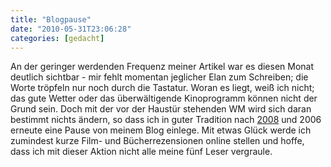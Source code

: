 ```yaml
---
title: "Blogpause"
date: "2010-05-31T23:06:28"
categories: [gedacht]
---
```


An der geringer werdenden Frequenz meiner Artikel war es diesen Monat deutlich sichtbar - mir fehlt momentan jeglicher Elan zum Schreiben; die Worte tröpfeln nur noch durch die Tastatur. Woran es liegt, weiß ich nicht; das gute Wetter oder das überwältigende Kinoprogramm können nicht der Grund sein. Doch mit der vor der Haustür stehenden WM wird sich daran bestimmt nichts ändern, so dass ich in guter Tradition nach [2008](/blog/2008/06/06/sommerpause/) und 2006 erneute eine Pause von meinem Blog einlege. Mit etwas Glück werde ich zumindest kurze Film- und Bücherrezensionen online stellen und hoffe, dass ich mit dieser Aktion nicht alle meine fünf Leser vergraule.
